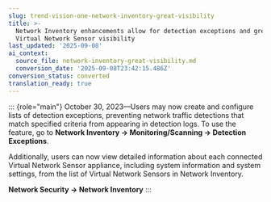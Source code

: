```yaml
---
slug: trend-vision-one-network-inventory-great-visibility
title: >-
  Network Inventory enhancements allow for detection exceptions and greater
  Virtual Network Sensor visibility
last_updated: '2025-09-08'
ai_context:
  source_file: network-inventory-great-visibility.md
  conversion_date: '2025-09-08T23:42:15.486Z'
conversion_status: converted
translation_ready: true
---
```


::: {role="main"}
October 30, 2023—Users may now create and configure lists of detection exceptions, preventing network traffic detections that match specified criteria from appearing in detection logs. To use the feature, go to **Network Inventory → Monitoring/Scanning → Detection Exceptions**.

Additionally, users can now view detailed information about each connected Virtual Network Sensor appliance, including system information and system settings, from the list of Virtual Network Sensors in Network Inventory.

**Network Security → Network Inventory**
:::
